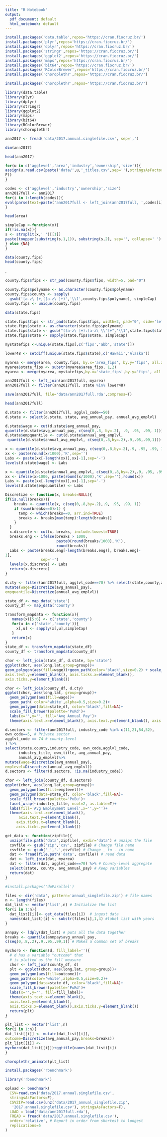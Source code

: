 ```yaml
---
title: "R Notebook"
output:
  pdf_document: default
  html_notebook: default
---
```

```r
install.packages('data.table',repos='https://cran.fiocruz.br/')
install.packages('plyr',repos='https://cran.fiocruz.br/')
install.packages('dplyr',repos='https://cran.fiocruz.br/')
install.packages('stringr',repos='https://cran.fiocruz.br/')
install.packages('ggplot2',repos='https://cran.fiocruz.br/')
install.packages('maps',repos='https://cran.fiocruz.br/')
install.packages('bit64',repos='https://cran.fiocruz.br/')
install.packages('RColorBrewer',repos='https://cran.fiocruz.br/')
install.packages('choroplethr',repos='https://cran.fiocruz.br/')
```
```r
install.packages('choroplethr',repos='https://cran.fiocruz.br/')

```


```r
library(data.table)
library(plyr)
library(dplyr)
library(stringr)
library(ggplot2)
library(maps)
library(bit64)
library(RColorBrewer)
library(choroplethr)
```


```r
ann2017 <- fread('data/2017.annual.singlefile.csv', sep=',')
```

```r
dim(ann2017)
```


```r
head(ann2017)
```

```r
for(u in c('agglevel','area','industry','ownership','size')){
assign(u,read.csv(paste('data/',u,'_titles.csv',sep=''),stringsAsFactors=
F))
}
```

```r
codes <- c('agglevel','industry','ownership','size')
ann2017full <- ann2017
for(i in 1:length(codes)){
eval(parse(text=paste('ann2017full <- left_join(ann2017full, ',codes[i],')', sep='')))
}
```
```r
head(area)
```

```r
simpleCap <-function(x){
if(!is.na(x)){
s <- strsplit(x,' ')[[1]]
paste(toupper(substring(s,1,1)), substring(s,2), sep='', collapse=' ')
} else {NA}
}
```

```r
data(county.fips)
head(county.fips)
```
.
```r
county.fips$fips <- str_pad(county.fips$fips, width=5, pad="0")
```

```r
county.fips$polyname <- as.character(county.fips$polyname)
county.fips$county <- sapply(
  gsub('[a-z\ ]+,([a-z\ ]+)','\\1',county.fips$polyname), simpleCap)
county.fips <- unique(county.fips)
```

```r
data(state.fips)
```

```r
state.fips$fips <- str_pad(state.fips$fips, width=2, pad="0", side='left')
state.fips$state <- as.character(state.fips$polyname)
state.fips$state <- gsub("([a-z\ ]+):[a-z\ \\']+",'\\1',state.fips$state)
state.fips$state <- sapply(state.fips$state, simpleCap)
```

```r
mystatefips <-unique(state.fips[,c('fips','abb','state')])
```

```r
lower48 <- setdiff(unique(state.fips$state),c('Hawaii','Alaska'))
```

```r
myarea <- merge(area, county.fips, by.x='area_fips', by.y='fips', all.x=T)
myarea$state_fips <- substr(myarea$area_fips, 1,2)
myarea <- merge(myarea, mystatefips,by.x='state_fips',by.y='fips', all.x=T)
```

```r
ann2017full <- left_join(ann2017full, myarea)
ann2017full <- filter(ann2017full, state %in% lower48)
```

```r
save(ann2017full, file='data/ann2017full.rda',compress=T)
```

```r
head(ann2017full)
```

```r
d.state <- filter(ann2017full, agglvl_code==50)
d.state <- select(d.state, state, avg_annual_pay, annual_avg_emplvl)
```

```r
d.state$wage <- cut(d.state$avg_annual_pay, 
quantile(d.state$avg_annual_pay, c(seq(0,.8, by=.2), .9, .95, .99, 1)))
d.state$empquantile <- cut(d.state$annual_avg_emplvl, 
 quantile(d.state$annual_avg_emplvl, c(seq(0,.8,by=.2),.9,.95,.99,1)))
```

```r
x <- quantile(d.state$avg_annual_pay, c(seq(0,.8,by=.2),.9, .95, .99, 1))
xx <- paste(round(x/1000),'K',sep='')
Labs <- paste(xx[-length(xx)],xx[-1],sep='-')
levels(d.state$wage) <- Labs

x <- quantile(d.state$annual_avg_emplvl, c(seq(0,.8,by=.2),.9, .95, .99, 1))
xx <- ifelse(x>1000, paste(round(x/1000),'K',sep=''),round(x))
Labs <- paste(xx[-length(xx)],xx[-1],sep='-')
levels(d.state$empquantile) <- Labs
```

```r
Discretize <- function(x, breaks=NULL){
if(is.null(breaks)){
    breaks <- quantile(x, c(seq(0,.8,by=.2),.9, .95, .99, 1))
    if (sum(breaks==0)>1) { 
      temp <- which(breaks==0, arr.ind=TRUE)
      breaks <- breaks[max(temp):length(breaks)]
    }
  }
  x.discrete <- cut(x, breaks, include.lowest=TRUE)
  breaks.eng <- ifelse(breaks > 1000,
                       paste0(round(breaks/1000),'K'),
                       round(breaks))
  Labs <- paste(breaks.eng[-length(breaks.eng)], breaks.eng[-
1],
                sep='-')
  levels(x.discrete) <- Labs
  return(x.discrete)
}
```

```r
d.cty <- filter(ann2017full, agglvl_code==70) %>% select(state,county,abb, avg_annual_pay,annual_avg_emplvl)%>%
mutate(wage=Discretize(avg_annual_pay),
empquantile=Discretize(annual_avg_emplvl))
```

```r
state_df <- map_data('state')
county_df <- map_data('county')
```

```r
transform_mapdata <- function(x){
   names(x)[5:6] <- c('state','county')
   for(u in c('state','county')){
     x[,u] <- sapply(x[,u],simpleCap)
   }
   return(x)
}
state_df <- transform_mapdata(state_df)
county_df <- transform_mapdata(county_df)
```

```r
chor <- left_join(state_df, d.state, by='state')
ggplot(chor, aes(long,lat,group=group))+
geom_polygon(aes(fill=wage))+geom_path(color='black',size=0.2) + scale_fill_brewer(palette='PuRd') + theme(axis.text.x=element_blank(), 
axis.text.y=element_blank(), axis.ticks.x=element_blank(), 
axis.ticks.y=element_blank())
```
```r
chor <- left_join(county_df, d.cty)
ggplot(chor, aes(long,lat, group=group))+
  geom_polygon(aes(fill=wage))+
  geom_path( color='white',alpha=0.5,size=0.2)+
  geom_polygon(data=state_df, color='black',fill=NA)+
  scale_fill_brewer(palette='PuRd')+
  labs(x='',y='', fill='Avg Annual Pay')+
  theme(axis.text.x=element_blank(), axis.text.y=element_blank(), axis.ticks.x=element_blank(), axis.ticks.y=element_blank())
```
```r
d.sectors <- filter(ann2017full, industry_code %in% c(11,21,54,52),
own_code==5, # Private sector 
agglvl_code == 74 # county-level
) %>%
select(state,county,industry_code, own_code,agglvl_code,  
      industry_title, own_title, avg_annual_pay, 
      annual_avg_emplvl)%>%
mutate(wage=Discretize(avg_annual_pay),
emplevel=Discretize(annual_avg_emplvl))
d.sectors <- filter(d.sectors, !is.na(industry_code))
```

```r
chor <- left_join(county_df, d.sectors)
ggplot(chor, aes(long,lat,group=group))+
  geom_polygon(aes(fill=emplevel))+
  geom_polygon(data=state_df, color='black',fill=NA)+
  scale_fill_brewer(palette='PuBu')+
  facet_wrap(~industry_title, ncol=2, as.table=T)+
  labs(fill='Avg Employment Level',x='',y='')+
  theme(axis.text.x=element_blank(), 
      axis.text.y=element_blank(),   
     axis.ticks.x=element_blank(), 
     axis.ticks.y=element_blank())
```

```r
get_data <- function(zipfile){
  unzip(file.path('data',zipfile), exdir='data') # unzips the file
  csvfile <- gsub('zip','csv', zipfile) # Change file name
  csvfile <- gsub('_','.',csvfile) # Change _ to . in name
  dat <- fread(file.path('data', csvfile)) # read data
  dat <- left_join(dat, myarea)
  dat <- filter(dat, agglvl_code==70) %>% # County-level aggregate
  select(state, county, avg_annual_pay) # Keep variables
  return(dat)
}
```

```r
#install.packages('doParallel')
```

```r
files <- dir('data', pattern='annual_singlefile.zip') # file names
n <- length(files)
dat_list <- vector('list',n) # Initialize the list
for(i in 1:n){
  dat_list[[i]]<- get_data(files[i])  # ingest data
  names(dat_list)[i] <- substr(files[i],1,4) #label list with years
}
```

```r
annpay <- ldply(dat_list) # puts all the data together
breaks <- quantile(annpay$avg_annual_pay,    
c(seq(0,.8,.2),.9,.95,.99,1)) # Makes a common set of breaks
```

```r
mychoro <- function(d, fill_label=''){
  # d has a variable "outcome" that 
  # is plotted as the fill measure
  chor <- left_join(county_df, d)
  plt <- ggplot(chor, aes(long,lat, group=group))+
  geom_polygon(aes(fill=outcome))+    
  geom_path(color='white',alpha=0.5,size=0.2)+
  geom_polygon(data=state_df, color='black',fill=NA)+
  scale_fill_brewer(palette='PuRd')+
  labs(x='',y='', fill=fill_label)+
  theme(axis.text.x=element_blank(), 
  axis.text.y=element_blank(), 
  axis.ticks.x=element_blank(),axis.ticks.y=element_blank())
  return(plt)
}
```

```r
plt_list <- vector('list',n)
for(i in 1:n){
dat_list[[i]] <- mutate(dat_list[[i]],                        
outcome=Discretize(avg_annual_pay,breaks=breaks))
plt_list[[i]] <-
mychoro(dat_list[[i]])+ggtitle(names(dat_list)[i])
}
```

```r
choroplethr_animate(plt_list)
```
```r
install.packages('rbenchmark')
```

```r
library('rbenchmark')
```

```r
opload <- benchmark(
  CSV=read.csv('data/2017.annual.singlefile.csv', 
  stringsAsFactors=F),
  CSVZIP=read.csv(unz('data/2017_annual_singlefile.zip',
   '2017.annual.singlefile.csv'), stringsAsFactors=F),
  LOAD = load('data/ann2017full.rda'),
  FREAD = fread('data/2017.annual.singlefile.csv'),
  order='relative', # Report in order from shortest to longest 
  replications=5
)
```


